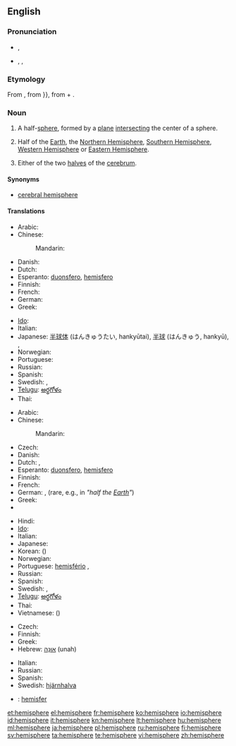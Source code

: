 {{wikipedia}}
{{also|hémisphère}}
==English==

===Pronunciation===
* {{a|RP}} {{IPA|/ˈhɛmɪsfɪə/}}, {{SAMPA|/"hEmIsfI@/}}
* {{a|US}} {{enPR|hĕ'mĭsfîr}}, {{IPA|/ˈhɛmɪsfɪər/}}, {{SAMPA|/"hEmIsfI@`/}}

===Etymology===
From {{etyl|la}} {{term|hemisphærium|lang=la}}, from {{etyl|grc}} {{term|ἡμισφαίριον|sc=polytonic|tr=hēmisphairion|lang=grc}}}}, from {{term|ἡμι-|sc=polytonic|tr=hēmi-||half|lang=grc}} + {{term|σφαῖρα|sc=polytonic|tr=sphaira||sphere|lang=grc}}.

===Noun===
{{en-noun}}

# {{geometry}} A half-[[sphere]], formed by a [[plane]] [[intersect]]ing the center of a sphere.
# {{geography}} Half of the [[Earth]], the [[Northern Hemisphere]], [[Southern Hemisphere]], [[Western Hemisphere]] or [[Eastern Hemisphere]].
# {{anatomy}} Either of the two [[halves]] of the [[cerebrum]].

====Synonyms====
* {{sense|anatomy: either of the two lobes of the cerebellum}} [[cerebral hemisphere]]

====Translations====
{{trans-top|half-sphere}}
* Arabic: {{t|ar|نصف كرة|m|tr=niSf kúra|sc=Arab}}
* Chinese:
*: Mandarin: {{t|zh|半球|tr=bànqiú|sc=Hani}}
* Danish: {{t|da|halvkugle}}
* Dutch: {{t+|nl|hemisfeer|m}}
* Esperanto: [[duonsfero]], [[hemisfero]]
* Finnish: {{t-|fi|puolipallo}}
* French: {{t+|fr|hémisphère|m}}
* German: {{t+|de|Halbkugel|f}}
* Greek: {{t+|el|ημισφαίριο|tr=imisfério}}
{{trans-mid}}
* [[Ido]]: {{t|io|misfero|xs=Ido}}
* Italian: {{t+|it|emisfero}}
* Japanese: [[半球体]] (はんきゅうたい, hankyūtai), [[半球]] (はんきゅう, hankyū),  {{t|ja|半球体|tr=はんきゅうたい, hankyūtai|sc=Jpan}},  {{t|ja|半球|tr=はんきゅう, hankyū|sc=Jpan}}
* Norwegian: {{t|no|halvkule}}
* Portuguese: {{t+|pt|hemisfério|m}}
* Russian: {{t+|ru|полушарие|n|tr=polušárije|sc=Cyrl}}
* Spanish: {{t+|es|hemisferio|m}}
* Swedish: {{t|sv|halvklot|c}}, {{t+|sv|hemisfär}} {{c}}
* [[Telugu]]: [[అర్థగోళం]]
* Thai: {{t|th|ซีกโลก|tr=sêek lôhk|sc=Thai}}
{{trans-bottom}}

{{trans-top|half of the Earth}}
* Arabic: {{t|ar|نصف كرة|m|tr=niSf kúra|sc=Arab}}
* Chinese:
*: Mandarin: {{t|zh|半球|tr=bànqiú|sc=Hani}}
* Czech: {{t-|cs|polokoule|f}}
* Danish: {{t|da|halvkugle}}
* Dutch: {{t+|nl|halfrond|n}}, {{t+|nl|hemisfeer|m}}
* Esperanto: [[duonsfero]], [[hemisfero]]
* Finnish: {{t-|fi|pallonpuolisko}}
* French: {{t|fr|hémisphère|f}}
* German: {{t|de|Hemisphäre|f}},  {{t|de|Halbkugel|f}} (rare, e.g., in {{t|de|Erdhalbkugel|f}} ''"half the [[Earth]]"'')
* Greek: {{t+|el|ημισφαίριο|m|tr=ημισφαίριο}}
* {{trreq|Hebrew}}
{{trans-mid}}
* Hindi: {{t|hi|गोलार्ध|tr=gōlārdh|sc=Deva}}
* [[Ido]]: {{t|io|misfero|xs=Ido}}
* Italian: {{t+|it|emisfero}}
* Japanese: {{t|ja|半球|tr=はんきゅう, hankyū|sc=Jpan}}
* Korean: {{t|ko|반구|tr=bangu|sc=Kore}} ({{t|ko|半球|sc=Kore}})
* Norwegian: {{t|no|halvkule}}
* Portuguese: [[hemisfério]] {{m}},  {{t|pt|hemisfério|m}}
* Russian:  {{t+|ru|полушарие|n|tr=polušárije|sc=Cyrl}}
* Spanish: {{t|es|hemisferio|m}}
* Swedish: {{t|sv|halvklot|c}}, {{t+|sv|hemisfär}} {{c}}
* [[Telugu]]: [[అర్థగోళం]]
* Thai: {{t|th|ซีกโลก|tr=sêek lôhk|sc=Thai}}
* Vietnamese: {{t|vi|bán cầu}} ({{t|vi|半球}})
{{trans-bottom}}

{{trans-top|lobe of cerebrum}}
* Czech: {{t-|cs|hemisféra|f}}
* Finnish: {{t-|fi|aivopuolisko}}
* Greek: {{t+|el|ημισφαίριο|m|tr=imisfério}}
* Hebrew: [[אונה|אוּנָה]] (unah) {{f}}
{{trans-mid}}
* Italian: {{t+|it|emisfero|m}}
* Russian: {{t+|ru|полушарие|n|tr=polušárije|sc=Cyrl}}
* Spanish: {{t|es|hemisferio|m}}
* Swedish: [[hjärnhalva]] {{c}}
{{trans-bottom}}

{{checktrans-top}}
* {{ttbc|Indonesian}}: [[hemisfer]]
{{trans-bottom}}

[[et:hemisphere]]
[[el:hemisphere]]
[[fr:hemisphere]]
[[ko:hemisphere]]
[[io:hemisphere]]
[[id:hemisphere]]
[[it:hemisphere]]
[[kn:hemisphere]]
[[lt:hemisphere]]
[[hu:hemisphere]]
[[ml:hemisphere]]
[[ja:hemisphere]]
[[pl:hemisphere]]
[[ru:hemisphere]]
[[fi:hemisphere]]
[[sv:hemisphere]]
[[ta:hemisphere]]
[[te:hemisphere]]
[[vi:hemisphere]]
[[zh:hemisphere]]